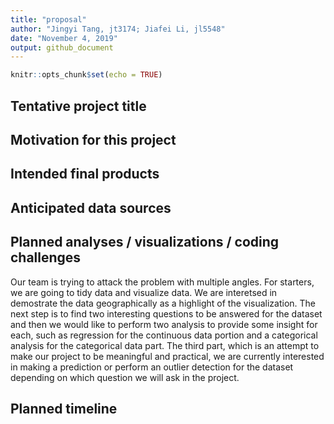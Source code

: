 ```yaml
---
title: "proposal"
author: "Jingyi Tang, jt3174; Jiafei Li, jl5548"
date: "November 4, 2019"
output: github_document
---
```


```r
knitr::opts_chunk$set(echo = TRUE)
```

## Tentative project title


## Motivation for this project


## Intended final products


## Anticipated data sources


## Planned analyses / visualizations / coding challenges

Our team is trying to attack the problem with multiple angles. For starters, we are going to tidy data and visualize data. We are interetsed in demostrate the data geographically as a highlight of the visualization. The next step is to find two interesting questions to be answered for the dataset and then we would like to perform two analysis to provide some insight for each, such as regression for the continuous data portion and a categorical analysis for the categorical data part. The third part, which is an attempt to make our project to be meaningful and practical, we are currently interested in making a prediction or perform an outlier detection for the dataset depending on which question we will ask in the project. 


## Planned timeline

